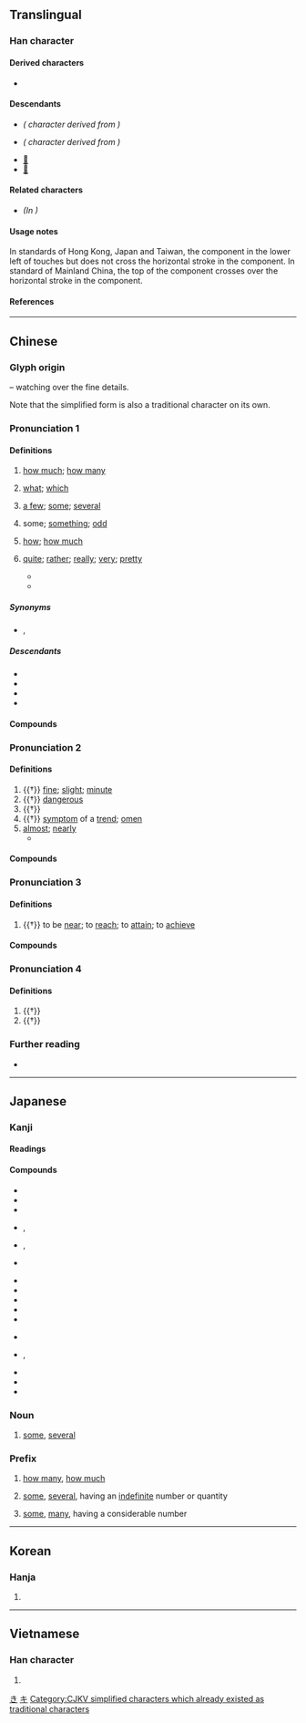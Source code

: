 {{also|几}}
{{character info}}
==Translingual==

===Han character===
{{Han char|rn=52|rad=幺|as=09|sn=12|four=22253|canj=VIHI|ids=⿻⿻𢆶戈人(G),⿹⿻𢆶戈人(HTJK)}} <!-- ⿻𢆶戍 is incorrect -->

====Derived characters====
* {{l|mul|[[機]], [[畿]], [[璣]], [[嘰]], [[䟇]], [[譏]], [[饑]], [[穖]], [[僟]], [[磯]], [[蟣]], [[𦠄]], [[𧰙]], [[𧗓]], [[𢇒]], [[𢇓]]}}

====Descendants====
* {{l|ja|き}} ''({{w|Hiragana}} character derived from {{w|Man'yōgana}})''
* {{l|ja|キ}} ''({{w|Katakana}} character derived from {{w|Man'yōgana}})''
* [[𛀤]]
* [[𛀥]]

====Related characters====
* {{l|mul|[[几]]}} ''(In {{w|simplified Chinese}})''

====Usage notes====
In standards of Hong Kong, Japan and Taiwan, the {{zh-l|*人}} component in the lower left of {{lang|zh|幾}} touches but does not cross the horizontal stroke in the {{zh-l|*戈}} component. In standard of Mainland China, the top of the {{lang|zh|人}} component crosses over the horizontal stroke in the {{lang|zh|戈}} component.

====References====
{{Han ref|kx=0342.140|dkj=09208|dj=0652.030|hdz=21095.080|uh=5E7E}}

[[Category:Han characters from which hiragana were derived|き]]
[[Category:Han characters from which katakana were derived|キ]]

----

==Chinese==
{{zh-forms|s=几|alt=㡬,𢆻,𢆼}}

===Glyph origin===
{{Han etym}}
{{Han compound|𢆶|戍|ls=ic|t1=silk threads; little things|t2=to guard against}} – watching over the fine details.

Note that the simplified form {{och-l|几|small table}} is also a traditional character on its own.

===Pronunciation 1===
{{zh-pron
|m=jǐ
|ma=y
|m-s=
|dg=җи2
|c=gei2
|c-t=
|g=
|h=pfs=kí
|j=
|mb=
|md=gūi/gī
|md_note=gūi - vernacular; gī - literary
|mn=kúi/kí
|mn_note=kúi - vernacular; kí - literary
|mn-t=gui2/gi1/gua3
|mn-t_note=gui2 - vernacular; gi1 - literary; gua3 - variant
|w=2ji
|x=
|mc=3
|oc=2,2
|cat=det,pron,adv
}}

====Definitions====
{{zh-hanzi}}

# [[how much]]; [[how many]]
#: {{zh-x|幾位？|'''How many''' people [e.g. when entering restaurants]?}}
#: {{zh-x|你 要 幾 瓶？|'''How many''' bottles do you want?}}
#: {{zh-x|你 會 說 幾 種 語言？|'''How many''' languages do you speak?}}
# {{lb|zh|of number, time, date}} [[what]]; [[which]]
#: {{zh-x|幾 點鐘 了？|'''What''' time is it?}}
#: {{zh-x|今天 幾 號？|'''What's''' the date today?}}
#: {{zh-x|你 幾 號？|'''What's''' your number?}}
#: {{zh-x|你 幾 幾 年 的？|'''What''' year were you born?}}
# [[a few]]; [[some]]; [[several]]
#: {{zh-x|我 邊 等 邊 瀏覽 幾 本 雜誌。|I browsed through '''some''' magazines while I waited.}}
#: {{zh-x|幾 天 後 他 將 回來。|He will be back in a '''few''' days.}}
# {{lb|zh|of numeral amounts}} some; [[something]]; [[odd]]
#: {{zh-x|八十 幾 年|eighty-'''something''' years; eighty-'''odd''' years}}
# {{lb|zh|dialectal Mandarin|Cantonese|Gan|Hakka|Pinghua}} [[how]]; [[how much]]
#: {{zh-x|佢 今年{nin4-2} 幾 大 呀？|How old is she this year?|C}}
# {{lb|zh|Cantonese}} [[quite]]; [[rather]]; [[really]]; [[very]]; [[pretty]]
#: {{zh-x|幾 好睇|'''quite''' good-looking|C}}
#* {{zh-x|嗰時 我 媽{maa1-4}媽 就 要 一 支 支 噉 啲 衣裳 竹 呢，就 掛 住 啲 衫 要 用 佢 插 落去。幾 辛苦 㗎，有事 會{wui5} 跌 啲 竹 落 街 㗎。|My mother used to take bamboo poles like those, hang clothes on them and poke them down. It was '''rather''' difficult, and sometimes they would fall into the street.|C|ref=[https://www.youtube.com/watch?v=Xmrq1y9u50k&t=7m42s]}}
#* {{zh-x|你 冇 女朋友？梗係 唔 信 啦！冇 理由 㗎。你…幾 好 呀！|You don't have a girlfriend? Of course I don't believe you! Impossible. You're… not bad!|C|ref={{w2|zh|陳慧嫻}}, {{w2|zh|紅茶館_(歌曲)|紅茶館}}}}

=====Synonyms=====
{{zh-dial|多少}}
{{zh-dial|多-2}}
{{zh-dial|多麼}}
* {{sense|quite}} {{zh-l|挺}}, {{zh-l|頗}}

=====Descendants=====
* {{desc|th|กี่||how many; how much|bor=1}}
* {{desc|nod|ᨠᩦ᩵|bor=1}}
* {{desc|kkh|ᨠᩦ᩵|bor=1}}
* {{desc|khb|ᦂᦲᧈ|bor=1}}

====Compounds====
{{zh-der|fold=1|不多幾日|不消幾日|不知凡幾|吃幾碗乾飯|寥寥無幾|年幾|幾位|幾何|幾何圖形|幾何圖案|幾何學|幾何級數|幾個|幾兒|幾兒個|幾化|幾回|幾回價|幾多|幾家|幾家歡樂幾家愁|幾度春風|幾斤幾兩|幾時|幾曾|幾樣|幾次|幾次三番|幾歲|幾番|幾番家|幾眾|幾能勾|幾般|幾許|所剩無幾|春秋幾何|曾幾何時|未幾|無幾|相交滿天下，知心能幾人|相去無幾|相差無幾|立體幾何|老幾|解析幾何|幾內亞|幾內亞比索|新幾內亞|赤道幾內亞|巴布亞紐幾內亞|歐幾里得|幾若:kúi-nā}}

===Pronunciation 2===
{{zh-pron
|m=jī
|c=gei1
|md=gĭ
|mn=ml:ki/kí
|mn-t=gi1
|w=1ji
|mc=2
|oc=1,1
|cat=a,n,adv
}}

====Definitions====
{{zh-hanzi}}

# {{†}} [[fine]]; [[slight]]; [[minute]]
# {{†}} [[dangerous]]
# {{†}} {{zh-alt-form|機|[[governmental]] [[affairs]]}}
# {{†}} [[symptom]] of a [[trend]]; [[omen]]
# [[almost]]; [[nearly]]
#* {{zh-x|資產階級 頑固派 完全 不 知道 歷史 的 變化，其 知識{shi} 的 貧乏 幾{jī} 等於 零。|The bourgeois die-hards have no understanding whatsoever of historical change; their knowledge is so poor that it is '''practically''' nonexistent.|ref=MaoXMZZY}}

====Compounds====
{{zh-der|fold=1|幾乎|幾事|幾希|幾微|幾殆|幾社|幾諫|幾頓|庶幾|幾內亞|幾內亞比索|新幾內亞|赤道幾內亞|巴布亞紐幾內亞|極深研幾|歐幾里得|知幾其神|研幾探賾|研幾析理|萬幾|見幾|見幾而作}}

===Pronunciation 3===
{{zh-pron
|m=jī
|c=gei1
|md=gĭ
|mc=1
|oc=n,3
|cat=v
}}

====Definitions====
{{zh-hanzi}}

# {{†}} to be [[near]]; to [[reach]]; to [[attain]]; to [[achieve]]

====Compounds====
{{zh-der|fold=1|一蹴可幾}}

===Pronunciation 4===
{{zh-pron
|m=jì
|cat=v
}}

====Definitions====
{{zh-hanzi}}

# {{†}} {{zh-alt-form|冀|to [[hope]]; to [[look forward]] to}}
# {{†}} {{zh-alt-form|紀|[[age]]; [[year]]}}

===Further reading===
* {{thcwd|8349}}

{{zh-cat|Beginning}}

----

==Japanese==

===Kanji===
{{ja-kanji|grade=c|rs=幺09}}

====Readings====
{{ja-readings
|goon=け
|kanon=き
|kun=いく-, いく-つ, いく-ら
|nanori=い, く
}}

====Compounds====
{{top3}}
* {{ja-r|幾%程|いく%ほど|how many, how much}}
* {{ja-r|幾つ|いくつ|how old}}
* {{ja-r|幾ら|いくら|how many}}
* {{ja-r|幾%人|いく%にん}}, {{ja-r|幾%人|いく%たる|number of people}}
* {{ja-r|幾%何|き%か}}, {{ja-r|幾%何|いく%ばく|geometry}}
* {{ja-r|幾%何%学|き%か%がく|geometry (study of)}}
{{mid3}}
* {{ja-r|幾%夜|いく%よ|number of nights}}
* {{ja-r|幾%夜も|いく%よ も|for several nights}}
* {{ja-r|幾%分|いく%ぶん|partially}}
* {{ja-r|幾%千|いく%せん|thousands}}
* {{ja-r|幾%日|いく%にち|how many days}}
{{mid3}}
* {{ja-r|幾%日も|いく%にち も|for some days}}
* {{ja-r|幾%度|いく%ど}}, {{ja-r|幾%度|いく%たび|how often}}
* {{ja-r|幾%度も|いく%ど も|frequently}}
* {{ja-r|幾%許|いく%ばく|how much}}
* {{ja-r|幾%許も無く|いく%ばく も なく|before long}}
{{bottom}}

===Noun===
{{ja-noun|いく}}

# [[some]], [[several]]

===Prefix===
{{ja-pos|いく|prefix}}

# [[how many]], [[how much]]
#: {{ja-usex|'''幾'''箱 要ります か。|^'''いく'''-はこ いります か。|How many boxes do you want?}}
# [[some]], [[several]], having an [[indefinite]] number or quantity
#: {{ja-usex|'''幾'''千 と 云う 人|'''いく'''-せん と いう ひと|several thousand people}}
# [[some]], [[many]], having a considerable number
#: {{ja-usex|'''幾'''日 も 行って いた。|^'''いく'''-にち も いって いた。|I was gone for many days.}}

----

==Korean==

===Hanja===
{{ko-hanja|hangeul=기}}

# {{rfdef|ko|sort=幺09}}

[[Category:CJKV simplified characters which already existed as traditional characters]]

----

==Vietnamese==

===Han character===
{{vi-readings|reading=cơ, kỉ, ki|rs=幺09}}

# {{rfdef|vi|sort=幺09}}